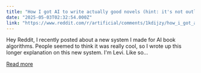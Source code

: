 ```yaml
---
title: "How I got AI to write actually good novels (hint: it's not outlines)"
date: "2025-05-03T02:32:54.000Z"
link: "https://www.reddit.com/r/artificial/comments/1kdijzy/how_i_got_ai_to_write_actually_good_novels_hint/"
---
```


Hey Reddit,
 I recently posted about a new system I made for AI book algorithms. People seemed to think it was really cool, so I wrote up this longer explanation on this new system.
 I'm Levi. Like so...

[Read more](https://www.reddit.com/r/artificial/comments/1kdijzy/how_i_got_ai_to_write_actually_good_novels_hint/)
